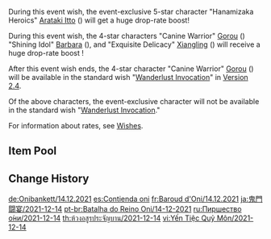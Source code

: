 {{Wish
|name              = Oni's Royale 2021-12-14
|image             = Oni's Royale 2021-12-14.png
|type              = Character Event
|duration          = event
|time_start        = 2021-12-14 18:00:00
|time_end          = 2022-01-04 14:59:59
|link              = https://genshin.hoyoverse.com/en/news/detail/17668
|preceding         = Secretum Secretorum/2021-11-24
|preceding2        = Born of Ocean Swell/2021-11-24
|succeeding        = The Transcendent One Returns/2022-01-05
|succeeding2       = Invitation to Mundane Life/2022-01-05
|alongside         = Epitome Invocation/2021-12-14
|next              = Oni's Royale/2022-06-21
}}
During this event wish, the event-exclusive 5-star character "Hanamizaka Heroics" [[Arataki Itto]] ({{Geo}}) will get a huge drop-rate boost!

During this event wish, the 4-star characters "Canine Warrior" [[Gorou]] ({{Geo}}) "Shining Idol" [[Barbara]] ({{Hydro}}), and "Exquisite Delicacy" [[Xiangling]] ({{Pyro}}) will receive a huge drop-rate boost !

After this event wish ends, the 4-star character "Canine Warrior" [[Gorou]] ({{Geo}}) will be available in the standard wish "[[Wanderlust Invocation]]" in [[Version 2.4]].

Of the above characters, the event-exclusive character will not be available in the standard wish "[[Wanderlust Invocation]]."

For information about rates, see [[Wishes]].

==Item Pool==
{{Wish Pool
|^Arataki Itto
|^Gorou
|^Barbara
|^Xiangling
|Diluc
|Jean
|Keqing
|Mona
|Qiqi
|Beidou
|Bennett
|Chongyun
|Diona
|Fischl
|Kujou Sara
|Ningguang
|Noelle
|Razor
|Rosaria
|Sayu
|Sucrose
|Thoma
|Xingqiu
|Xinyan
|Yanfei
|Dragon's Bane
|Eye of Perception
|Favonius Codex
|Favonius Greatsword
|Favonius Lance
|Favonius Sword
|Favonius Warbow
|Lion's Roar
|Rainslasher
|Rust
|Sacrificial Bow
|Sacrificial Fragments
|Sacrificial Greatsword
|Sacrificial Sword
|The Bell
|The Flute
|The Stringless
|The Widsith
|Black Tassel
|Bloodtainted Greatsword
|Cool Steel
|Debate Club
|Emerald Orb
|Ferrous Shadow
|Harbinger of Dawn
|Magic Guide
|Raven Bow
|Sharpshooter's Oath
|Skyrider Sword
|Slingshot
|Thrilling Tales of Dragon Slayers
}}

==Change History==
{{Change History|2.3}}

[[de:Onibankett/14.12.2021]]
[[es:Contienda oni]]
[[fr:Baroud d'Oni/14.12.2021]]
[[ja:鬼門闘宴/2021-12-14]]
[[pt-br:Batalha do Reino Oni/14-12-2021]]
[[ru:Пиршество о́ни/2021-12-14]]
[[th:ห้วงอสูรประจัญบาน/2021-12-14]]
[[vi:Yến Tiệc Quỷ Môn/2021-12-14]]
